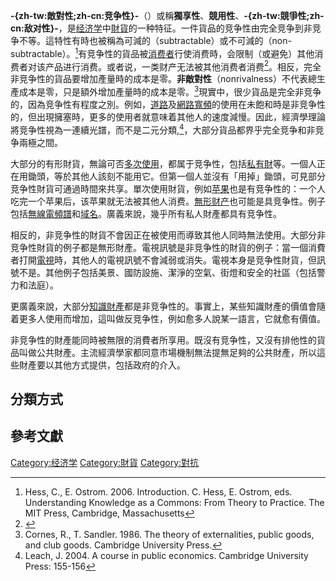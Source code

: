 {{NoteTA
|T=zh-tw:敵對性;zh-hk: ;zh-cn: 竞争性;
|G1=Economics
|1=zh-tw:財貨;zh-hk:物品;zh-cn:商品;
}}
'''-{zh-tw:敵對性;zh-cn:竞争性}-'''（{{lang-en|Rivalry}}）或稱'''獨享性'''、'''競用性'''、'''-{zh-tw:競爭性;zh-cn:敌对性}-'''，是[[经济学|经济学]]中[[財貨|財貨]]的一种特征。一件貨品的竞争性由完全竞争到非竞争不等。這特性有時也被稱為可減的（subtractable）或不可減的（non-subtractable）。<ref>Hess, C., E. Ostrom. 2006. Introduction. C. Hess, E. Ostrom, eds. Understanding Knowledge as a Commons: From Theory to Practice. The MIT Press, Cambridge, Massachusetts</ref>有竞争性的貨品被[[消费者|消费者]]行使消费時，会限制（或避免）其他消费者对该产品进行消费。或者说，一类财产无法被其他消费者消费<ref>{{cite book | language =  en | author = Dsavid L.Weimer | coauthors = Aidan R.Vining | title = Policy Analysis: Concepts and Practice | year =  2005 | url =https://archive.org/details/policyanalysisco0000weim_u3o9| location =  
| publisher = Pearson: Prentice Hall | id = Fourth Edition | isbn = 013183001-5 | pages = [https://archive.org/details/policyanalysisco0000weim_u3o9/page/72 72] }}</ref>。相反，完全非竞争性的貨品要增加產量時的成本是零。'''非敵對性'''（nonrivalness）不代表總生產成本是零，只是額外增加產量時的成本是零。<ref>Cornes, R., T. Sandler. 1986. The theory of externalities, public goods, and club goods. Cambridge University Press.</ref>現實中，很少貨品是完全非竞争的，因為竞争性有程度之別。例如，[[道路|道路]]及[[網路寬頻|網路寬頻]]的使用在未飽和時是非竞争性的，但出現擁塞時，更多的使用者就意味着其他人的速度減慢。因此，經濟學理論將竞争性視為一連續光譜，而不是二元分類,<ref>Leach, J. 2004. A course in public economics. Cambridge University Press: 155-156</ref>，大部分貨品都界乎完全竞争和非竞争兩極之間。

大部分的有形財貨，無論可否[[耐久財|多次使用]]，都属于竞争性，包括[[私有財|私有財]]等。一個人正在用鋤頭，等於其他人該刻不能用它。但第一個人並沒有「用掉」鋤頭，可見部分竞争性財貨可通過時間來共享。單次使用財貨，例如[[苹果|苹果]]也是有竞争性的：一个人吃完一个苹果后，该苹果就无法被其他人消费。[[無形财产|無形财产]]也可能是具竞争性。例子包括[[無線電頻譜|無線電頻譜]]和[[域名|域名]]。廣義來說，幾乎所有私人財產都具有竞争性。

相反的，非竞争性的財貨不會因正在被使用而導致其他人同時無法使用。大部分非竞争性財貨的例子都是無形財產。電視訊號是非竞争性的財貨的例子：當一個消費者打開[[電視|電視]]時，其他人的電視訊號不會減弱或消失。電視本身是竞争性財貨，但訊號不是。其他例子包括美景、國防設施、潔淨的空氣、街燈和安全的社區（包括警力和法庭）。

更廣義來說，大部分[[知識財產|知識財產]]都是非竞争性的。事實上，某些知識財產的價值會隨着更多人使用而增加，這叫做反竞争性，例如愈多人說某一語言，它就愈有價值。

非竞争性的財產能同時被無限的消費者所享用。既沒有竞争性，又沒有排他性的貨品叫做公共財產。主流經濟學家都同意市場機制無法提無足夠的公共財產，所以這些財產要以其他方式提供，包括政府的介入。

==分類方式==
{{財貨分類}}

==參考文獻==
<div class="references-small">
<references></references>
</div>

{{財產種類}}
{{財產}}
[[Category:经济学|Category:经济学]]
[[Category:財貨|Category:財貨]]
[[Category:對抗|Category:對抗]]